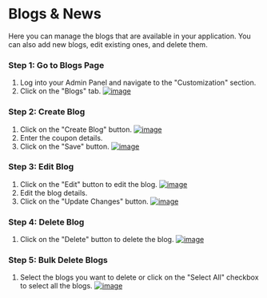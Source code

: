 # Blogs & News

Here you can manage the blogs that are available in your application. You can also add new blogs, edit existing ones, and delete them.

### Step 1: Go to Blogs Page
1. Log into your Admin Panel and navigate to the "Customization" section.
2. Click on the "Blogs" tab.
[![image](/images/admin/customization/blogs/1.png)](/images/admin/customization/blogs/1.png)

### Step 2: Create Blog
1. Click on the "Create Blog" button.
[![image](/images/admin/customization/blogs/2.png)](/images/admin/customization/blogs/2.png)
2. Enter the coupon details.
3. Click on the "Save" button.
[![image](/images/admin/customization/blogs/3.png)](/images/admin/customization/blogs/3.png)

### Step 3: Edit Blog
1. Click on the "Edit" button to edit the blog.
[![image](/images/admin/customization/blogs/4.png)](/images/admin/customization/blogs/4.png)
2. Edit the blog details.
3. Click on the "Update Changes" button.
[![image](/images/admin/customization/blogs/5.png)](/images/admin/customization/blogs/5.png)


### Step 4: Delete Blog
1. Click on the "Delete" button to delete the blog.
[![image](/images/admin/customization/blogs/6.png)](/images/admin/customization/blogs/6.png)

### Step 5: Bulk Delete Blogs
1. Select the blogs you want to delete or click on the "Select All" checkbox to select all the blogs.
[![image](/images/admin/customization/blogs/7.png)](/images/admin/customization/blogs/7.png)